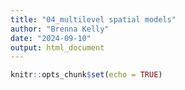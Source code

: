 ```yaml
---
title: "04_multilevel spatial models"
author: "Brenna Kelly"
date: "2024-09-10"
output: html_document
---
```


```r
knitr::opts_chunk$set(echo = TRUE)
```



